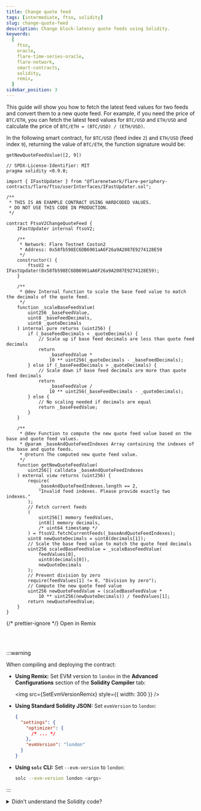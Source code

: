 ```yaml
---
title: Change quote feed
tags: [intermediate, ftso, solidity]
slug: change-quote-feed
description: Change block-latency quote feeds using Solidity.
keywords:
  [
    ftso,
    oracle,
    flare-time-series-oracle,
    flare-network,
    smart-contracts,
    solidity,
    remix,
  ]
sidebar_position: 3
---
```



This guide will show you how to fetch the latest feed values for two feeds and convert them to a new quote feed. For example, if you need the price of `BTC/ETH`, you can fetch the latest feed values for `BTC/USD` and `ETH/USD` and calculate the price of `BTC/ETH = (BTC/USD) / (ETH/USD)`.

In the following smart contract, for `BTC/USD` (feed index `2`) and `ETH/USD` (feed index `9`), returning the value of `BTC/ETH`, the function signature would be:

```solidity
getNewQuoteFeedValue([2, 9])
```

```solidity title="FtsoV2ChangeQuoteFeed.sol"
// SPDX-License-Identifier: MIT
pragma solidity <0.9.0;

import { IFastUpdater } from "@flarenetwork/flare-periphery-contracts/flare/ftso/userInterfaces/IFastUpdater.sol";

/**
 * THIS IS AN EXAMPLE CONTRACT USING HARDCODED VALUES.
 * DO NOT USE THIS CODE IN PRODUCTION.
 */

contract FtsoV2ChangeQuoteFeed {
    IFastUpdater internal ftsoV2;

    /**
     * Network: Flare Testnet Coston2
     * Address: 0x58fb598EC6DB6901aA6F26a9A2087E9274128E59
     */
    constructor() {
        ftsoV2 = IFastUpdater(0x58fb598EC6DB6901aA6F26a9A2087E9274128E59);
    }

    /**
     * @dev Internal function to scale the base feed value to match the decimals of the quote feed.
     */
    function _scaleBaseFeedValue(
        uint256 _baseFeedValue,
        uint8 _baseFeedDecimals,
        uint8 _quoteDecimals
    ) internal pure returns (uint256) {
        if (_baseFeedDecimals < _quoteDecimals) {
            // Scale up if base feed decimals are less than quote feed decimals
            return
                _baseFeedValue *
                10 ** uint256(_quoteDecimals - _baseFeedDecimals);
        } else if (_baseFeedDecimals > _quoteDecimals) {
            // Scale down if base feed decimals are more than quote feed decimals
            return
                _baseFeedValue /
                10 ** uint256(_baseFeedDecimals - _quoteDecimals);
        } else {
            // No scaling needed if decimals are equal
            return _baseFeedValue;
        }
    }

    /**
     * @dev Function to compute the new quote feed value based on the base and quote feed values.
     * @param _baseAndQuoteFeedIndexes Array containing the indexes of the base and quote feeds.
     * @return The computed new quote feed value.
     */
    function getNewQuoteFeedValue(
        uint256[] calldata _baseAndQuoteFeedIndexes
    ) external view returns (uint256) {
        require(
            _baseAndQuoteFeedIndexes.length == 2,
            "Invalid feed indexes. Please provide exactly two indexes."
        );
        // Fetch current feeds
        (
            uint256[] memory feedValues,
            int8[] memory decimals,
            /* uint64 timestamp */
        ) = ftsoV2.fetchCurrentFeeds(_baseAndQuoteFeedIndexes);
        uint8 newQuoteDecimals = uint8(decimals[1]);
        // Scale the base feed value to match the quote feed decimals
        uint256 scaledBaseFeedValue = _scaleBaseFeedValue(
            feedValues[0],
            uint8(decimals[0]),
            newQuoteDecimals
        );
        // Prevent division by zero
        require(feedValues[1] != 0, "Division by zero");
        // Compute the new quote feed value
        uint256 newQuoteFeedValue = (scaledBaseFeedValue *
            10 ** uint256(newQuoteDecimals)) / feedValues[1];
        return newQuoteFeedValue;
    }
}
```

{/* prettier-ignore */}
<Remix href="https://remix.ethereum.org/#version=soljson-v0.8.19+commit.7dd6d404.js&optimize=true&runs=200&gist=d6181b71e7932701efbc6c3c78898f5a">Open in Remix</Remix>

<br></br>

:::warning

When compiling and deploying the contract:

- **Using Remix:** Set EVM version to `london` in the **Advanced Configurations** section of the **Solidity Compiler** tab:

  <img src={SetEvmVersionRemix} style={{ width: 300 }} />

- **Using Standard Solidity JSON:** Set `evmVersion` to `london`:

  ```json
  {
    "settings": {
      "optimizer": {
        /* ... */
      },
      "evmVersion": "london"
    }
  }
  ```

- **Using `solc` CLI:** Set `--evm-version` to `london`:

  ```bash
  solc --evm-version london <args>
  ```

:::

<details>
<summary>Didn't understand the Solidity code?</summary>

Let's go through the Solidity contract `FtsoV2ChangeQuoteFeed` step-by-step to understand its functionality.

**Imports**

```solidity
import { IFastUpdater } from "@flarenetwork/flare-periphery-contracts/flare/ftso/userInterfaces/IFastUpdater.sol";
```

- Imports the `IFastUpdater` interface from the specified path. This interface is expected to define functions that the `FtsoV2ChangeQuoteFeed` contract will interact with.

**Internal variable**

```solidity
IFastUpdater internal ftsoV2;
```

- Declares an internal variable `ftsoV2` of type `IFastUpdater`, which will hold the address of the `FtsoV2` contract.

**Constructor**

```solidity
constructor() {
    ftsoV2 = IFastUpdater(0x58fb598EC6DB6901aA6F26a9A2087E9274128E59);
}
```

- The constructor initializes the `ftsoV2` variable with the address of the `FtsoV2` contract on the Flare Testnet Coston2 network.

**Internal function**

```solidity
function _scaleBaseFeedValue(
    uint256 _baseFeedValue,
    uint8 _baseFeedDecimals,
    uint8 _quoteDecimals
) internal pure returns (uint256) {
    if (_baseFeedDecimals < _quoteDecimals) {
        return _baseFeedValue * 10 ** uint256(_quoteDecimals - _baseFeedDecimals);
    } else if (_baseFeedDecimals > _quoteDecimals) {
        return _baseFeedValue / 10 ** uint256(_baseFeedDecimals - _quoteDecimals);
    } else {
        return _baseFeedValue;
    }
}
```

- This internal function scales the base feed value to match the decimals of the quote feed. It adjusts the base feed value by either scaling it up or down depending on the difference in decimal places between the base and quote feeds.

**External function**

```solidity
function getNewQuoteFeedValue(
    uint256[] calldata _baseAndQuoteFeedIndexes
) external view returns (uint256) {
    require(
        _baseAndQuoteFeedIndexes.length == 2,
        "Invalid feed indexes. Please provide exactly two indexes."
    );
    (uint256[] memory feedValues, int8[] memory decimals, ) = ftsoV2.fetchCurrentFeeds(_baseAndQuoteFeedIndexes);
    uint8 newQuoteDecimals = uint8(decimals[1]);
    uint256 scaledBaseFeedValue = _scaleBaseFeedValue(feedValues[0], uint8(decimals[0]), newQuoteDecimals);
    require(feedValues[1] != 0, "Division by zero");
    uint256 newQuoteFeedValue = (scaledBaseFeedValue * 10 ** uint256(newQuoteDecimals)) / feedValues[1];
    return newQuoteFeedValue;
}
```

- Parameters: Takes an array of two feed indexes, one for the base feed and one for the quote feed.
- Require Statement: Ensures that exactly two feed indexes are provided.
- Fetching Feeds: Uses the `fetchCurrentFeeds` function of the `ftsoV2` contract to get the current feed values and their decimals.
- Scaling Base Feed Value: Scales the base feed value to match the decimals of the quote feed using the `_scaleBaseFeedValue` function.
- Division by Zero Check: Ensures the quote feed value is not zero to prevent division by zero.
- Computing New Quote Feed Value: Calculates the new quote feed value by adjusting for the decimal difference and dividing by the quote feed value.
- Return Value: Returns the computed new quote feed value.

</details>
